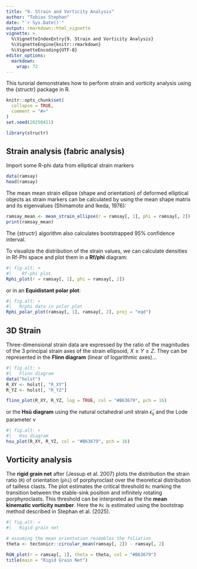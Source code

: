 ```yaml
---
title: "9. Strain and Vorticity Analysis"
author: "Tobias Stephan"
date: "`r Sys.Date()`"
output: rmarkdown::html_vignette
vignette: >
  %\VignetteIndexEntry{9. Strain and Vorticity Analysis}
  %\VignetteEngine{knitr::rmarkdown}
  %\VignetteEncoding{UTF-8}
editor_options: 
  markdown: 
    wrap: 72
---
```


This turorial demonstrates how to perform strain and vorticity analysis using the {structr} package in R.

```r
knitr::opts_chunk$set(
  collapse = TRUE,
  comment = "#>"
)
set.seed(20250411)
```

```r
library(structr)
```

## Strain analysis (fabric analysis)

Import some R-phi data from elliptical strain markers
```r
data(ramsay)
head(ramsay)
```

The mean mean strain ellipse (shape and orientation) of deformed elliptical objects as strain markers can be calculated by using the mean shape matrix and its eigenvalues (Shimamoto and Ikeda, 1976):

```r
ramsay_mean <- mean_strain_ellipse(r = ramsay[, 1], phi = ramsay[, 2])
print(ramsay_mean)
```
The {structr} algorithm also calculates bootstrapped 95% confidence interval.


To visualize the distribution of the strain values, we can calculate densities in Rf-Phi space and plot them in a **Rf/phi** diagram:
```r
#| fig-alt: >
#|    Rf-phi plot
Rphi_plot(r = ramsay[, 1], phi = ramsay[, 2])
```

or in an **Equidistant polar plot**:
```r
#| fig.alt: >
#|   R/phi data in polar plot
Rphi_polar_plot(ramsay[, 1], ramsay[, 2], proj = "eqd")
```

## 3D Strain

Three-dimensional strain data are expressed by the ratio of the magnitudes of the 3 principal strain axes of the strain ellipsoid, $X \geq Y \geq Z$. 
They can be represented in the **Flinn diagram** (linear of logarithmic axes)...

```r
#| fig.alt: >
#|   Flinn diagram
data("holst")
R_XY <- holst[, "R_XY"]
R_YZ <- holst[, "R_YZ"]

flinn_plot(R_XY, R_YZ, log = TRUE, col = "#B63679", pch = 16)
```

or the **Hsü diagram** using the natural octahedral unit strain $\bar{\epsilon}_s$ and the Lode parameter $\nu$ 

```r
#| fig.alt: >
#|   Hsu diagram
hsu_plot(R_XY, R_YZ, col = "#B63679", pch = 16)
```

## Vorticity analysis

The **rigid grain net** after (Jessup et al. 2007) plots the distribution the 
strain ratio (`R`) of orientation (`phi`) of 
porphyroclast over the theoretical distribution of tailless clasts. The plot estimates 
the critical threshold `Rc` marking the transition between the stable-sink 
position and infinitely rotating porphyroclasts. 
This threshold can be interpreted as the the **mean kinematic vorticity number**.
Here the `Rc` is estimated using the bootstrap method described in Stephan et al. (2025).

```r
#| fig.alt: >
#|   Rigid grain net

# assuming the mean orientation resembles the foliation
theta <- tectonicr::circular_mean(ramsay[, 2]) - ramsay[, 2]

RGN_plot(r = ramsay[, 1], theta = theta, col = "#B63679")
title(main = "Rigid Grain Net")
```
